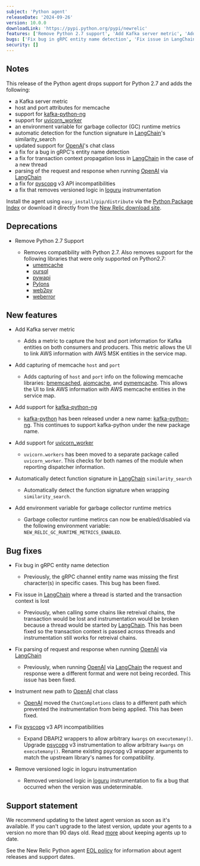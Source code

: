 ```yaml
---
subject: 'Python agent'
releaseDate: '2024-09-26'
version: 10.0.0
downloadLink: 'https://pypi.python.org/pypi/newrelic'
features: ['Remove Python 2.7 support', 'Add Kafka server metric', 'Add capturing of memcache host and port', 'Add support for kafka-python-ng', 'Add support for uvicorn_workers', 'Automatically detect function signature in LangChasimilarity search', 'Add environment variable for GC runtime metrics']
bugs: ['Fix bug in gRPC entity name detection', 'Fix issue in LangChain where a thread is started and the transaction context is lost', 'Fix parsing of request and response when running OpenAI via LangChain', 'Instrument new path to OpenAI chat class', 'Fix pyscopg v3 API incompatibilities', 'Remove versioned logic in loguru instrumentation']
security: []
---
```


## Notes

This release of the Python agent drops support for Python 2.7 and adds the following:

 * a Kafka server metric
 * host and port attributes for memcache
 * support for [kafka-python-ng](https://pypi.org/project/kafka-python-ng/)
 * support for [uvicorn_worker](https://pypi.org/project/uvicorn-worker/)
 * an environment variable for garbage collector (GC) runtime metrics
 * automatic detection for the function signature in [LangChain](https://pypi.org/project/langchain/)'s similarity_search
 * updated support for [OpenAI](https://pypi.org/project/openai/)'s chat class
 * a fix for a bug in gRPC's entity name detection
 * a fix for transaction context propagation loss in [LangChain](https://pypi.org/project/langchain/) in the case of a new thread
 * parsing of the request and response when running [OpenAI](https://pypi.org/project/openai/) via [LangChain](https://pypi.org/project/langchain/)
 * a fix for [pyscopg](https://pypi.org/project/psycopg/) v3 API incompatibilities
 * a fix that removes versioned logic in [loguru](https://pypi.org/project/loguru/) instrumentation
 
Install the agent using `easy_install/pip/distribute` via the [Python Package Index](https://pypi.python.org/pypi/newrelic) or download it directly from the [New Relic download site](https://download.newrelic.com/python_agent/release).

## Deprecations

* Remove Python 2.7 Support

  * Removes compatibility with Python 2.7. Also removes support for the following libraries that were only supported on Python2.7:
    * [umemcache](https://pypi.org/project/umemcache/)
    * [oursql](https://pypi.org/project/oursql/)
    * [pywapi](https://pypi.org/project/pywapi/)
    * [Pylons](https://pypi.org/project/Pylons/)
    * [web2py](https://pypi.org/project/web2py/)
    * [weberror](https://pypi.org/project/WebError/)

## New features

* Add Kafka server metric

  * Adds a metric to capture the host and port information for Kafka entities on both consumers and producers. This metric allows the UI to link AWS information with AWS MSK entities in the service map.

* Add capturing of memcache `host` and `port`

  * Adds capturing of `host` and `port` info on the following memcache libraries: [bmemcached](https://pypi.org/project/python-binary-memcached/), [aiomcache](https://pypi.org/project/aiomcache/), and [pymemcache](https://pypi.org/project/pymemcache/). This allows the UI to link AWS information with AWS memcache entities in the service map.

* Add support for [kafka-python-ng](https://pypi.org/project/kafka-python-ng/)

  * [kafka-python](https://pypi.org/project/kafka-python/) has been released under a new name: [kafka-python-ng](https://pypi.org/project/kafka-python-ng/). This continues to support kafka-python under the new package name.

* Add support for [uvicorn_worker](https://pypi.org/project/uvicorn-worker/)

  * `uvicorn.workers` has been moved to a separate package called `uvicorn_worker`. This checks for both names of the module when reporting dispatcher information.

* Automatically detect function signature in [LangChain](https://pypi.org/project/langchain/) `similarity_search`

  * Automatically detect the function signature when wrapping `similarity_search`.

* Add environment variable for garbage collector runtime metrics

  * Garbage collector runtime metircs can now be enabled/disabled via the following environment variable: `NEW_RELIC_GC_RUNTIME_METRICS_ENABLED`. 

## Bug fixes

* Fix bug in gRPC entity name detection

  * Previously, the gRPC channel entity name was missing the first character(s) in specific cases. This bug has been fixed.

* Fix issue in [LangChain](https://pypi.org/project/langchain/) where a thread is started and the transaction context is lost

  * Previously, when calling some chains like retreival chains, the transaction would be lost and instrumentation would be broken because a thread would be started by [LangChain](https://pypi.org/project/langchain/). This has been fixed so the transaction context is passed across threads and instrumentation still works for retreival chains.

* Fix parsing of request and response when running [OpenAI](https://pypi.org/project/openai/) via [LangChain](https://pypi.org/project/langchain/)

  * Previously, when running [OpenAI](https://pypi.org/project/openai/) via [LangChain](https://pypi.org/project/langchain/) the request and response were a different format and were not being recorded. This issue has been fixed.

* Instrument new path to [OpenAI](https://pypi.org/project/openai/) chat class

    * [OpenAI](https://pypi.org/project/openai/) moved the `ChatCompletions` class to a different path which prevented the instrumentation from being applied. This has been fixed.

* Fix [pyscopg](https://pypi.org/project/psycopg/) v3 API incompatibilities

    * Expand DBAPI2 wrappers to allow arbitrary `kwargs` on `executemany()`. Upgrade [psycopg](https://pypi.org/project/psycopg/) v3 instrumentation to allow arbitrary `kwargs` on `executemany()`. Rename existing psycopg v3 wrapper arguments to match the upstream library's names for compatibility.

* Remove versioned logic in loguru instrumentation

    * Removed versioned logic in [loguru](https://pypi.org/project/loguru/) instrumentation to fix a bug that occurred when the version was undeterminable.

## Support statement

We recommend updating to the latest agent version as soon as it's available. If you can't upgrade to the latest version, update your agents to a version no more than 90 days old. Read [more](/docs/new-relic-solutions/new-relic-one/install-configure/update-new-relic-agent/) about keeping agents up to date.

See the New Relic Python agent [EOL policy](/docs/apm/agents/python-agent/getting-started/python-agent-eol-policy/) for information about agent releases and support dates.
